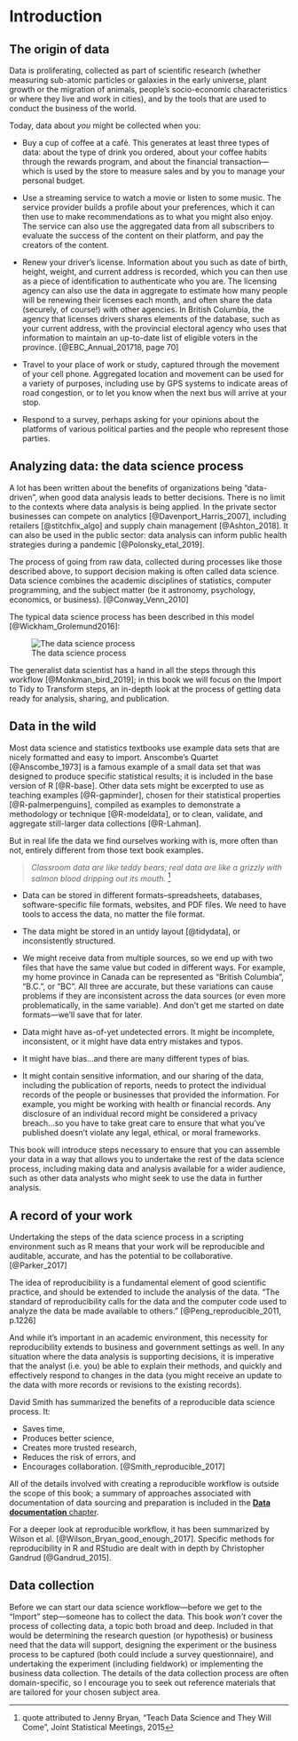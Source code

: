 \mainmatter

# Introduction {#intro}

## The origin of data

Data is proliferating, collected as part of scientific research (whether measuring sub-atomic particles or galaxies in the early universe, plant growth or the migration of animals, people's socio-economic characteristics or where they live and work in cities), and by the tools that are used to conduct the business of the world. 

Today, data about _you_ might be collected when you: 

* Buy a cup of coffee at a café. This generates at least three types of data: about the type of drink you ordered, about your coffee habits through the rewards program, and about the financial transaction—which is used by the store to measure sales and by you to manage your personal budget. 

* Use a streaming service to watch a movie or listen to some music. The service provider builds a profile about your preferences, which it can then use to make recommendations as to what you might also enjoy. The service can also use the aggregated data from all subscribers to evaluate the success of the content on their platform, and pay the creators of the content.

* Renew your driver's license. Information about you such as date of birth, height, weight, and current address is recorded, which you can then use as a piece of identification to authenticate who you are. The licensing agency can also use the data in aggregate to estimate how many people will be renewing their licenses each month, and often share the data (securely, of course!) with other agencies. In British Columbia, the agency that licenses drivers shares elements of the database, such as your current address, with the provincial electoral agency who uses that information to maintain an up-to-date list of eligible voters in the province. [@EBC_Annual_201718, page 70]

* Travel to your place of work or study, captured through the movement of your cell phone. Aggregated location and movement can be used for a variety of purposes, including use by GPS systems to indicate areas of road congestion, or to let you know when the next bus will arrive at your stop.

* Respond to a survey, perhaps asking for your opinions about the platforms of various political parties and the people who represent those parties.


## Analyzing data: the data science process

A lot has been written about the benefits of organizations being "data-driven", when good data analysis leads to better decisions. There is no limit to the contexts where data analysis is being applied. In the private sector businesses can compete on analytics [@Davenport_Harris_2007], including retailers [@stitchfix_algo] and supply chain management [@Ashton_2018]. It can also be used in the public sector: data analysis can inform 
public health strategies during a pandemic [@Polonsky_etal_2019].

The process of going from raw data, collected during processes like those described above, to support decision making is often called data science. Data science combines the academic disciplines of statistics, computer programming, and the subject matter (be it astronomy, psychology, economics, or business). [@Conway_Venn_2010]

The typical data science process has been described in this model [@Wickham_Grolemund2016]:

![The data science process](img\data-science.png)

The generalist data scientist has a hand in all the steps through this workflow [@Monkman_bird_2019]; in this book we will focus on the Import to Tidy to Transform steps, an in-depth look at the process of getting data ready for analysis, sharing, and publication.


 

## Data in the wild

Most data science and statistics textbooks use example data sets that are nicely formatted and easy to import.  Anscombe's Quartet [@Anscombe_1973] is a famous example of a small data set that was designed to produce specific statistical results; it is included in the base version of R [@R-base]. Other data sets might be excerpted to use as teaching examples [@R-gapminder], chosen for their statistical properties [@R-palmerpenguins], compiled as examples to demonstrate a methodology or technique [@R-modeldata], or to clean, validate, and aggregate still-larger data collections [@R-Lahman]. 


But in real life the data we find ourselves working with is, more often than not, entirely different from those text book examples. 

> _Classroom data are like teddy bears; real data are like a grizzly with salmon blood dripping out its mouth._ ^[quote attributed to Jenny Bryan, "Teach Data Science and They Will Come", Joint Statistical Meetings, 2015]

* Data can be stored in different formats–spreadsheets, databases, software-specific file formats, websites, and PDF files. We need to have tools to access the data, no matter the file format.

* The data might be stored in an untidy layout [@tidydata], or inconsistently structured.

* We might receive data from multiple sources, so we end up with two files that have the same value but coded in different ways. For example, my home province in Canada can be represented as "British Columbia", "B.C.", or "BC". All three are accurate, but these variations can cause problems if they are inconsistent across the data sources (or even more problematically, in the same variable). And don't get me started on date formats—we'll save that for later.

* Data might have as-of-yet undetected errors. It might be incomplete, inconsistent, or it might have data entry mistakes and typos.

* It might have bias...and there are many different types of bias.

* It might contain sensitive information, and our sharing of the data, including the publication of reports, needs to protect the individual records of the people or businesses that provided the information. For example, you might be working with health or financial records. Any disclosure of an individual record might be considered a privacy breach...so you have to take great care to ensure that what you've published doesn't violate any legal, ethical, or moral frameworks.



This book will introduce steps necessary to ensure that you can assemble your data in a way that allows you to undertake the rest of the data science process, including making data and analysis available for a wider audience, such as other data analysts who might seek to use the data in further analysis. 


## A record of your work

Undertaking the steps of the data science process in a scripting environment such as R means that your work will be reproducible and auditable, accurate, and has the potential to be collaborative. [@Parker_2017]

The idea of reproducibility\index{reproducibility} is a fundamental element of good scientific practice, and should be extended to include the analysis of the data. "The standard of reproducibility calls for the data and the computer code used to analyze the data be made available to others." [@Peng_reproducible_2011, p.1226] 

And while it's important in an academic environment, this necessity for reproducibility\index{reproducibility} extends to business and government settings as well. In any situation where the data analysis is supporting decisions, it is imperative that the analyst (i.e. you) be able to explain their methods, and quickly and effectively respond to changes in the data (you might receive an update to the data with more records or revisions to the existing records).


David Smith has summarized the benefits of a reproducible data science process\index{reproducibility}. It: 

* Saves time,
* Produces better science,
* Creates more trusted research,
* Reduces the risk of errors, and
* Encourages collaboration. [@Smith_reproducible_2017]


All of the details involved with creating a reproducible workflow is outside the scope of this book;  a summary of approaches associated with documentation of data sourcing and preparation is included in the [**Data documentation** chapter](#datadocumentation). 

For a deeper look at reproducible workflow, it has been summarized by Wilson et al. [@Wilson_Bryan_good_enough_2017]. Specific methods for reproducibility\index{reproducibility} in R and RStudio are dealt with in depth by Christopher Gandrud [@Gandrud_2015].  


## Data collection

Before we can start our data science workflow—before we get to the "Import" step—someone has to collect the data. This book _won't_ cover the process of collecting data, a topic both broad and deep. Included in that would be determining the research question (or hypothesis) or business need that the data will support, designing the experiment or the business process to be captured (both could include a survey questionnaire), and undertaking the experiment (including fieldwork) or implementing the business data collection. The details of the data collection process are often domain-specific, so I encourage you to seek out reference materials that are tailored for your chosen subject area.



<!-- 
This file by Martin Monkman is licensed under a Creative Commons Attribution 4.0 International License. 
-->

